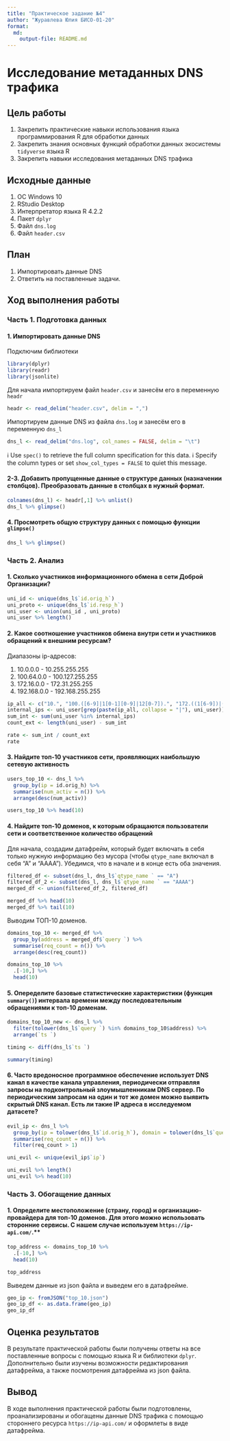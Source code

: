 ```yaml
---
title: "Практическое задание №4"
author: "Журавлева Юлия БИСО-01-20"
format: 
  md:
    output-file: README.md
---
```

# Исследование метаданных DNS трафика

## Цель работы

1. Закрепить практические навыки использования языка программирования R для
обработки данных
2. Закрепить знания основных функций обработки данных экосистемы `tidyverse`
языка R
3. Закрепить навыки исследования метаданных DNS трафика

## Исходные данные

1.  ОС Windows 10
2.  RStudio Desktop
3.  Интерпретатор языка R 4.2.2
4.  Пакет `dplyr`
5.  Файл `dns.log`
6.  Файл `header.csv`  

## План

1. Импортировать данные DNS
2. Ответить на поставленные задачи.

## Ход выполнения работы

### Часть 1. Подготовка данных

#### 1. Импортировать данные DNS

Подключим библиотеки

```r
library(dplyr)
library(readr)
library(jsonlite)
```


Для начала импортируем файл `header.csv` и занесём его в переменную `headr`

```r
headr <- read_delim("header.csv", delim = ",")
```

Импортируем данные DNS из файла `dns.log` и занесём его в переменную `dns_l`

```r
dns_l <- read_delim("dns.log", col_names = FALSE, delim = "\t")
```

ℹ Use `spec()` to retrieve the full column specification for this data.
ℹ Specify the column types or set `show_col_types = FALSE` to quiet this message.

#### 2-3. Добавить пропущенные данные о структуре данных (назначении столбцов). Преобразовать данные в столбцах в нужный формат.

```r
colnames(dns_l) <- headr[,1] %>% unlist()
dns_l %>% glimpse()
```

#### 4. Просмотреть общую структуру данных с помощью функции `glimpse()`

```r
dns_l %>% glimpse()
```

### Часть 2. Анализ

#### 1. Сколько участников информационного обмена в сети Доброй Организации?

```r
uni_id <- unique(dns_l$`id.orig_h`)
uni_proto <- unique(dns_l$`id.resp_h`)
uni_user <- union(uni_id , uni_proto)
uni_user %>% length()
```

#### 2. Какое соотношение участников обмена внутри сети и участников обращений к внешним ресурсам?

Диапазоны ip-адресов:

1.  10.0.0.0 - 10.255.255.255
2.  100.64.0.0 - 100.127.255.255
3.  172.16.0.0 - 172.31.255.255
4.  192.168.0.0 - 192.168.255.255

```r
ip_all <- c("10.", "100.([6-9]|1[0-1][0-9]|12[0-7]).", "172.((1[6-9])|(2[0-9])|(3[0-1])).", "192.168.")
internal_ips <- uni_user[grep(paste(ip_all, collapse = "|"), uni_user)]
sum_int <- sum(uni_user %in% internal_ips)
count_ext <- length(uni_user) - sum_int

rate <- sum_int / count_ext
rate
```

#### 3. Найдите топ-10 участников сети, проявляющих наибольшую сетевую активность

```r
users_top_10 <- dns_l %>% 
  group_by(ip = id.orig_h) %>% 
  summarise(num_activ = n()) %>% 
  arrange(desc(num_activ))

users_top_10 %>% head(10)
```

#### 4. Найдите топ-10 доменов, к которым обращаются пользователи сети и соответственное количество обращений

Для начала, создадим датафрейм, который будет включать в себя только нужную информацию без мусора (чтобы `qtype_name` включал в себя "А" и "АААА"). Убедимся, что в начале и в конце есть оба значения.

```r
filtered_df <- subset(dns_l, dns_l$`qtype_name ` == "A")
filtered_df_2 <- subset(dns_l, dns_l$`qtype_name ` == "AAAA")
merged_df <- union(filtered_df_2, filtered_df)

merged_df %>% head(10)
merged_df %>% tail(10)
```

Выводим ТОП-10 доменов.

```r
domains_top_10 <- merged_df %>% 
  group_by(address = merged_df$`query `) %>% 
  summarise(req_count = n()) %>% 
  arrange(desc(req_count))

domains_top_10 %>% 
  .[-10,] %>% 
  head(10)
```

#### 5. Опеределите базовые статистические характеристики (функция `summary()`) интервала времени между последовательным обращениями к топ-10 доменам.

```r
domains_top_10_new <- dns_l %>% 
  filter(tolower(dns_l$`query `) %in% domains_top_10$address) %>% 
  arrange(`ts `)

timing <- diff(dns_l$`ts `)

summary(timing)
```

#### 6. Часто вредоносное программное обеспечение использует DNS канал в качестве канала управления, периодически отправляя запросы на подконтрольный злоумышленникам DNS сервер. По периодическим запросам на один и тот же домен можно выявить скрытый DNS канал. Есть ли такие IP адреса в исследуемом датасете?

```r
evil_ip <- dns_l %>% 
  group_by(ip = tolower(dns_l$`id.orig_h`), domain = tolower(dns_l$`query `)) %>% 
  summarise(req_count = n()) %>% 
  filter(req_count > 1)

uni_evil <- unique(evil_ip$`ip`)

uni_evil %>% length() 
uni_evil %>% head(10)
```

### Часть 3. Обогащение данных

#### 1. Определите местоположение (страну, город) и организацию-провайдера для топ-10 доменов. Для этого можно использовать сторонние сервисы. С нашем случае используем `https://ip-api.com/`.**

```r
top_address <- domains_top_10 %>% 
  .[-10,] %>% 
  head(10)

top_address
```

Выведем данные из json файла и выведем его в датафрейме.
```r
geo_ip <- fromJSON("top_10.json")
geo_ip_df <- as.data.frame(geo_ip)
geo_ip_df
```

## Оценка результатов

В результате практической работы были получены ответы на все поставленные вопросы с помощью языка R и библиотеки `dplyr`. Дополнительно были изучены возможности редактирования датафрейма, а также посмотрения датафрейма из json файла.

## Вывод

В ходе выполнения практической работы были подготовлены, проанализированы и обогащены данные DNS трафика с помощью стороннего ресурса `https://ip-api.com/` и оформлеты в виде датафрейма.